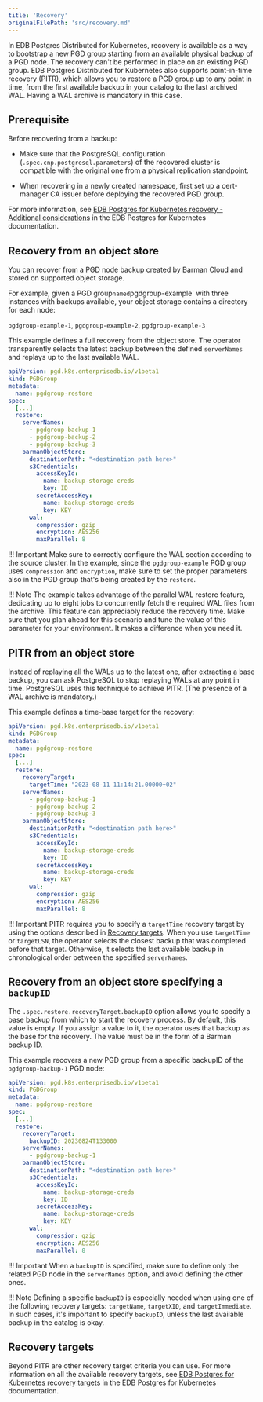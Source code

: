 ```yaml
---
title: 'Recovery'
originalFilePath: 'src/recovery.md'
---
```


In EDB Postgres Distributed for Kubernetes, recovery is available as a way
to bootstrap a new PGD group starting from an available physical backup of a PGD node.
The recovery can't be performed in place on an existing PGD group.
EDB Postgres Distributed for Kubernetes also supports point-in-time recovery (PITR), which allows you to restore a PGD group up to
any point in time, from the first available backup in your catalog to the last archived
WAL. Having a WAL archive is mandatory in this case.

## Prerequisite

Before recovering from a backup:

-   Make sure that the PostgreSQL configuration (`.spec.cnp.postgresql.parameters`) of the
    recovered cluster is compatible with the original one from a physical replication standpoint.

-   When recovering in a newly created namespace, first set up a cert-manager CA issuer before deploying the recovered PGD group.

For more information, see [EDB Postgres for Kubernetes recovery - Additional considerations](/postgres_for_kubernetes/latest/bootstrap/#additional-considerations) in the EDB Postgres for Kubernetes documentation.

## Recovery from an object store

You can recover from a PGD node backup created by Barman Cloud and stored on supported object storage.

For example, given a PGD group` named `pgdgroup-example` with three instances with backups available, your object storage contains a directory for each node:

`pgdgroup-example-1`, `pgdgroup-example-2`, `pgdgroup-example-3`

This example defines a full recovery from the object store.
The operator transparently selects the latest backup between the defined `serverNames` and
replays up to the last available WAL.

```yaml
apiVersion: pgd.k8s.enterprisedb.io/v1beta1
kind: PGDGroup
metadata:
  name: pgdgroup-restore
spec:
  [...]
  restore:
    serverNames:
      - pgdgroup-backup-1
      - pgdgroup-backup-2
      - pgdgroup-backup-3
    barmanObjectStore:
      destinationPath: "<destination path here>"
      s3Credentials:
        accessKeyId:
          name: backup-storage-creds
          key: ID
        secretAccessKey:
          name: backup-storage-creds
          key: KEY
      wal:
        compression: gzip
        encryption: AES256
        maxParallel: 8
```

!!! Important
    Make sure to correctly configure the WAL section according to the source cluster.
    In the example, since the `pgdgroup-example` PGD group uses `compression`
    and `encryption`, make sure to set the proper parameters also in the PGD group
    that's being created by the `restore`.

!!! Note
    The example takes advantage of the parallel WAL restore feature,
    dedicating up to eight jobs to concurrently fetch the required WAL files from the archive.
    This feature can appreciably reduce the recovery time. Make sure that you plan ahead
    for this scenario and tune the value of this parameter for your environment.
    It makes a difference when you need it.

## PITR from an object store

Instead of replaying all the WALs up to the latest one, after extracting a base backup, you can ask PostgreSQL to stop replaying
WALs at any point in time.
PostgreSQL uses this technique to achieve PITR.
(The presence of a WAL archive is mandatory.)

This example defines a time-base target for the recovery:

```yaml
apiVersion: pgd.k8s.enterprisedb.io/v1beta1
kind: PGDGroup
metadata:
  name: pgdgroup-restore
spec:
  [...]
  restore:
    recoveryTarget:
      targetTime: "2023-08-11 11:14:21.00000+02"
    serverNames:
      - pgdgroup-backup-1
      - pgdgroup-backup-2
      - pgdgroup-backup-3
    barmanObjectStore:
      destinationPath: "<destination path here>"
      s3Credentials:
        accessKeyId:
          name: backup-storage-creds
          key: ID
        secretAccessKey:
          name: backup-storage-creds
          key: KEY
      wal:
        compression: gzip
        encryption: AES256
        maxParallel: 8
```

!!! Important
    PITR requires you to specify a `targetTime` recovery target by using the options described
    in [Recovery targets](#recovery-targets). When you use `targetTime` or `targetLSN`, the operator
    selects the closest backup that was completed before that target. Otherwise, it
    selects the last available backup in chronological order between the specified `serverNames`.

## Recovery from an object store specifying a `backupID`

The `.spec.restore.recoveryTarget.backupID` option allows you to specify a base backup from
which to start the recovery process. By default, this value is empty.
If you assign a value to it, the operator uses that backup as the base for the recovery. The value must be in the form of a Barman backup ID.

This example recovers a new PGD group from a specific backupID of the
`pgdgroup-backup-1` PGD node:

```yaml
apiVersion: pgd.k8s.enterprisedb.io/v1beta1
kind: PGDGroup
metadata:
  name: pgdgroup-restore
spec:
  [...]
  restore:
    recoveryTarget:
      backupID: 20230824T133000
    serverNames:
      - pgdgroup-backup-1
    barmanObjectStore:
      destinationPath: "<destination path here>"
      s3Credentials:
        accessKeyId:
          name: backup-storage-creds
          key: ID
        secretAccessKey:
          name: backup-storage-creds
          key: KEY
      wal:
        compression: gzip
        encryption: AES256
        maxParallel: 8
```

!!! Important
    When a `backupID` is specified, make sure to define only the related PGD node
    in the `serverNames` option, and avoid defining the other ones.

!!! Note
    Defining a specific `backupID` is especially needed when using one of the
    following recovery targets: `targetName`, `targetXID`, and `targetImmediate`.
    In such cases, it's important to specify `backupID`, unless
    the last available backup in the catalog is okay.

## Recovery targets

Beyond PITR are other recovery target criteria you can use.
For more information on all the available recovery targets, see [EDB Postgres for Kubernetes recovery targets](/postgres_for_kubernetes/latest/bootstrap/#point-in-time-recovery-pitr) in the EDB Postgres for Kubernetes documentation.